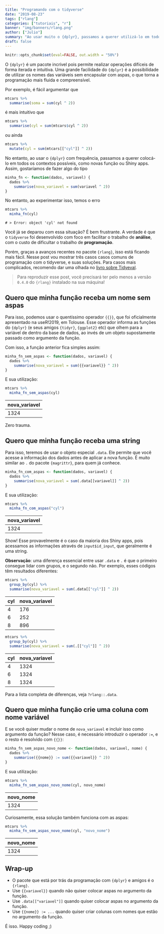 ```yaml
---
title: "Programando com o tidyverse"
date: "2019-08-23"
tags: ["rlang"]
categories: ["tutoriais", "r"]
banner: "img/banners/rlang.png"
author: ["Julio"]
summary: "Ao usar muito o {dplyr}, passamos a querer utilizá-lo em todos os contextos possíveis. Mas isso gera dificuldades na hora de criar funções. Nesse post vamos discutir como resolver isso usando os novos recursos do pacote {rlang}"
draft: false
---
```


```r
knitr::opts_chunk$set(eval=FALSE, out.width = "50%")
```

O `{dplyr}` é um pacote incrível pois permite realizar operações difíceis de forma iterada e intuitiva. Uma grande facilidade do `{dplyr}` é a possibilidade de utilizar os nomes das variáveis sem encapsular com aspas, o que torna a programação mais fluida e compreensível.

Por exemplo, é fácil argumentar que

```r
mtcars %>% 
  summarise(soma = sum(cyl ^ 2))
```

é mais intuitivo que

```r
mtcars %>% 
  summarise(cyl = sum(mtcars$cyl ^ 2))
```

ou ainda

```r
mtcars %>% 
  mutate(cyl = sum(mtcars[["cyl"]] ^ 2))
```

No entanto, ao usar o `{dplyr}` com frequência, passamos a querer colocá-lo em todos os contextos possíveis, como novas função ou Shiny apps. Assim, gostaríamos de fazer algo do tipo

```r
minha_fn <- function(dados, variavel) {
  dados %>% 
    summarise(nova_variavel = sum(variavel ^ 2))
}
```

No entanto, ao experimentar isso, temos o erro

```r
mtcars %>% 
  minha_fn(cyl)
```

    # > Error: object 'cyl' not found 


Você já se deparou com essa situação? É bem frustrante. A verdade é que o `tidyverse` foi desenvolvido com foco em facilitar o trabalho de __análise__, com o custo de dificultar o trabalho de __programação__.

Porém, graças a avanços recentes no pacote `{rlang}`, isso está ficando mais fácil. Nesse post vou mostrar três casos casos comuns de programação com o tidyverse, e suas soluções. Para casos mais complicados, recomendo dar uma olhada no [livro sobre Tidyeval](https://tidyeval.tidyverse.org/index.html).

> Para reproduzir esse post, você precisará ter pelo menos a versão `0.4.0` do `{rlang}` instalado na sua máquina!

## Quero que minha função receba um nome sem aspas

Para isso, podemos usar o quentíssimo operador `{{}}`, que foi oficialmente apresentado na useR!2019, em Tolouse. Esse operador informa as funções do `{dplyr}` (e seus amigos `{tidyr}`, `{ggplot2}` etc) que olhem para a variável de dentro da base de dados, ao invés de um objeto supostamente passado como argumento da função.

Com isso, a função anterior fica simples assim:

```r
minha_fn_sem_aspas <- function(dados, variavel) {
  dados %>% 
    summarise(nova_variavel = sum({{variavel}} ^ 2))
}
```

E sua utilização: 

```r
mtcars %>% 
  minha_fn_sem_aspas(cyl)
```

| nova_variavel|
|-------------|
|          1324|

Zero trauma.

## Quero que minha função receba uma string

Para isso, teremos de usar o objeto especial `.data`. Ele permite que você acesse a informação dos dados antes de aplicar a nova função. É muito similar ao `.` do pacote `{magrittr}`, para quem já conhece.

```r
minha_fn_com_aspas <- function(dados, variavel) {
  dados %>% 
    summarise(nova_variavel = sum(.data[[variavel]] ^ 2))
}
```

E sua utilização: 

```r
mtcars %>% 
  minha_fn_com_aspas("cyl")
```

| nova_variavel|
|-------------|
|          1324|


Show! Esse provavelmente é o caso da maioria dos Shiny apps, pois acessamos as informações através de `input$id_input`, que geralmente é uma string.

__Observação__: uma diferença essencial entre usar `.data` e `.` é que o primeiro consegue lidar com grupos, e o segundo não. Por exemplo, esses códigos têm resultados diferentes:

```r
mtcars %>% 
  group_by(cyl) %>% 
  summarise(nova_variavel = sum(.data[["cyl"]] ^ 2))
```

| cyl| nova_variavel|
|---|-------------|
|   4|           176|
|   6|           252|
|   8|           896|

```r
mtcars %>% 
  group_by(cyl) %>% 
  summarise(nova_variavel = sum(.[["cyl"]] ^ 2))
```

| cyl| nova_variavel|
|---|-------------|
|   4|          1324|
|   6|          1324|
|   8|          1324|

Para a lista completa de diferenças, veja `?rlang::.data`.

## Quero que minha função crie uma coluna com nome variável

E se você quiser mudar o nome de `nova_variavel` e incluir isso como argumento da função? Nesse caso, é necessário introduzir o operador `:=`, e o resto é resolvido com `{{}}`:

```r
minha_fn_sem_aspas_novo_nome <- function(dados, variavel, nome) {
  dados %>% 
    summarise({{nome}} := sum({{variavel}} ^ 2))
}
```

E sua utilização: 

```r
mtcars %>% 
  minha_fn_sem_aspas_novo_nome(cyl, novo_nome)
```

| novo_nome|
|---------|
|      1324|

Curiosamente, essa solução também funciona com as aspas:

```r
mtcars %>% 
  minha_fn_sem_aspas_novo_nome(cyl, "novo_nome")
```

| novo_nome|
|---------|
|      1324|

## Wrap-up

- O pacote que está por trás da programação com `{dplyr}` e amigos é o `{rlang}`.
- Use `{{variavel}}` quando não quiser colocar aspas no argumento da função.
- Use `.data[["variavel"]]` quando quiser colocar aspas no argumento da função.
- Use `{{nome}} := ...` quando quiser criar colunas com nomes que estão no argumento da função.

É isso. Happy coding ;)










